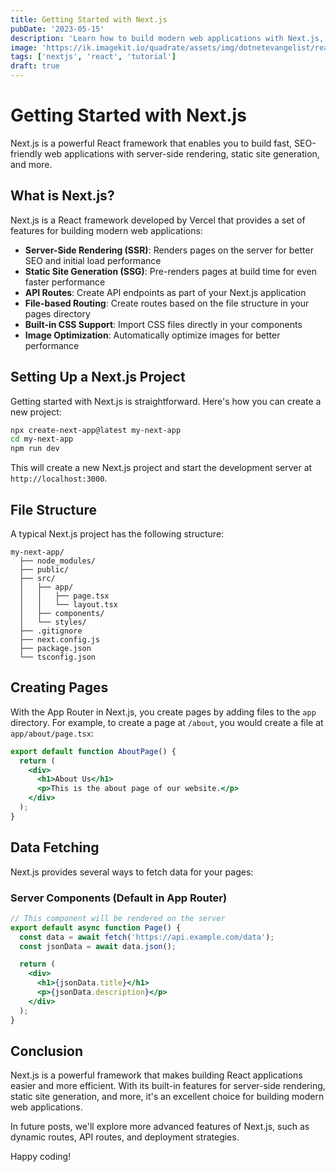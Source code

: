 ```yaml
---
title: Getting Started with Next.js
pubDate: '2023-05-15'
description: 'Learn how to build modern web applications with Next.js, the React framework for production.'
image: 'https://ik.imagekit.io/quadrate/assets/img/dotnetevangelist/react-19-features.jpeg?updatedAt=1746813294574'
tags: ['nextjs', 'react', 'tutorial']
draft: true
---
```


# Getting Started with Next.js

Next.js is a powerful React framework that enables you to build fast, SEO-friendly web applications with server-side rendering, static site generation, and more.

## What is Next.js?

Next.js is a React framework developed by Vercel that provides a set of features for building modern web applications:

- **Server-Side Rendering (SSR)**: Renders pages on the server for better SEO and initial load performance
- **Static Site Generation (SSG)**: Pre-renders pages at build time for even faster performance
- **API Routes**: Create API endpoints as part of your Next.js application
- **File-based Routing**: Create routes based on the file structure in your pages directory
- **Built-in CSS Support**: Import CSS files directly in your components
- **Image Optimization**: Automatically optimize images for better performance

## Setting Up a Next.js Project

Getting started with Next.js is straightforward. Here's how you can create a new project:

```bash
npx create-next-app@latest my-next-app
cd my-next-app
npm run dev
```

This will create a new Next.js project and start the development server at `http://localhost:3000`.

## File Structure

A typical Next.js project has the following structure:

```
my-next-app/
  ├── node_modules/
  ├── public/
  ├── src/
  │   ├── app/
  │   │   ├── page.tsx
  │   │   └── layout.tsx
  │   ├── components/
  │   └── styles/
  ├── .gitignore
  ├── next.config.js
  ├── package.json
  └── tsconfig.json
```

## Creating Pages

With the App Router in Next.js, you create pages by adding files to the `app` directory. For example, to create a page at `/about`, you would create a file at `app/about/page.tsx`:

```jsx
export default function AboutPage() {
  return (
    <div>
      <h1>About Us</h1>
      <p>This is the about page of our website.</p>
    </div>
  );
}
```

## Data Fetching

Next.js provides several ways to fetch data for your pages:

### Server Components (Default in App Router)

```jsx
// This component will be rendered on the server
export default async function Page() {
  const data = await fetch('https://api.example.com/data');
  const jsonData = await data.json();

  return (
    <div>
      <h1>{jsonData.title}</h1>
      <p>{jsonData.description}</p>
    </div>
  );
}
```

## Conclusion

Next.js is a powerful framework that makes building React applications easier and more efficient. With its built-in features for server-side rendering, static site generation, and more, it's an excellent choice for building modern web applications.

In future posts, we'll explore more advanced features of Next.js, such as dynamic routes, API routes, and deployment strategies.

Happy coding!
